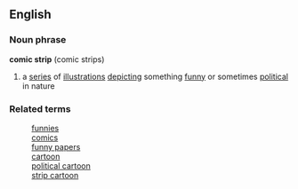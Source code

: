 ==English==
===Noun phrase===
'''comic strip''' (comic strips)
# a [[series]] of [[illustration]]s [[depict]]ing something [[funny]] or sometimes [[political]] in nature
===Related terms===
:[[funnies]]
:[[comics]]
:[[funny papers]]
:[[cartoon]]
:[[political cartoon]]
:[[strip cartoon]]